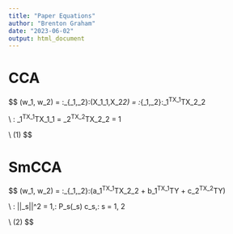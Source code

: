 ```yaml
---
title: "Paper Equations"
author: "Brenton Graham"
date: "2023-06-02"
output: html_document
---
```


# CCA
$$
(w_1, w_2) = \mathrm{arg}\:\max_{\tilde{w}_1,\tilde{w}_2}\:\mathrm{Cor}(X_1\tilde{w}_1,X_2\tilde{w}_2) = \mathrm{arg}\:\max_{\tilde{w}_1,\tilde{w}_2}\:\tilde{w}_1^TX_1^TX_2\tilde{w}_2

\\ \mathrm{subject\:to}\: \tilde{w}_1^TX_1^TX_1\tilde{w}_1 = \tilde{w}_2^TX_2^TX_2\tilde{w}_2 = 1

\\ (1)
$$

# SmCCA
$$
(w_1, w_2) = \mathrm{arg}\:\max_{\tilde{w}_1,\tilde{w}_2}\:(a\tilde{w}_1^TX_1^TX_2\tilde{w}_2 + b\tilde{w}_1^TX_1^TY + c\tilde{w}_2^TX_2^TY)

\\ \mathrm{subject\:to}\: ||\tilde{w}_s||^2 = 1,\: P_s(\tilde{w}_s) \leq c_s,\: s = 1, 2

\\ (2)
$$